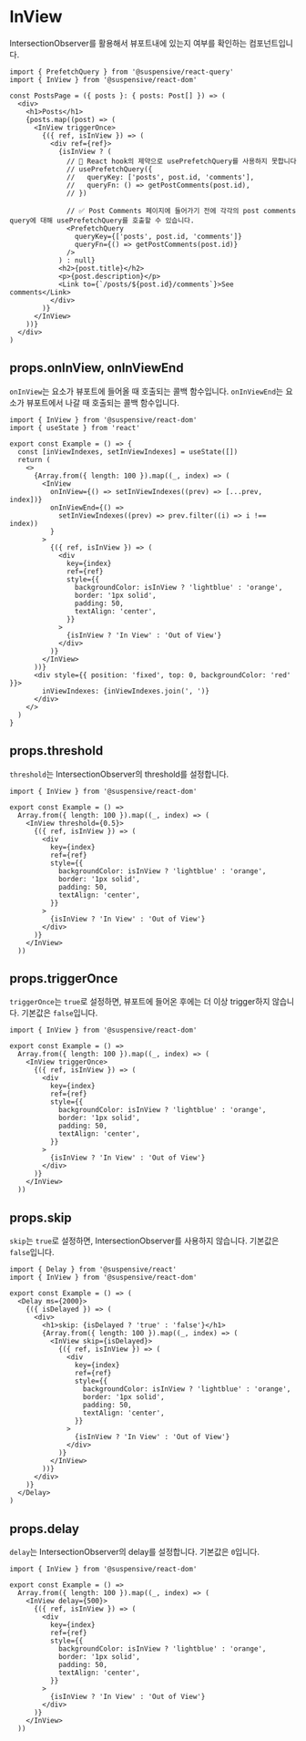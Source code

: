 
# InView

IntersectionObserver를 활용해서 뷰포트내에 있는지 여부를 확인하는 컴포넌트입니다.

```tsx
import { PrefetchQuery } from '@suspensive/react-query'
import { InView } from '@suspensive/react-dom'

const PostsPage = ({ posts }: { posts: Post[] }) => (
  <div>
    <h1>Posts</h1>
    {posts.map((post) => (
      <InView triggerOnce>
        {({ ref, isInView }) => (
          <div ref={ref}>
            {isInView ? (
              // 🚫 React hook의 제약으로 usePrefetchQuery를 사용하지 못합니다
              // usePrefetchQuery({
              //   queryKey: ['posts', post.id, 'comments'],
              //   queryFn: () => getPostComments(post.id),
              // })

              // ✅ Post Comments 페이지에 들어가기 전에 각각의 post comments query에 대해 usePrefetchQuery를 호출할 수 있습니다.
              <PrefetchQuery
                queryKey={['posts', post.id, 'comments']}
                queryFn={() => getPostComments(post.id)}
              />
            ) : null}
            <h2>{post.title}</h2>
            <p>{post.description}</p>
            <Link to={`/posts/${post.id}/comments`}>See comments</Link>
          </div>
        )}
      </InView>
    ))}
  </div>
)
```

## props.onInView, onInViewEnd

`onInView`는 요소가 뷰포트에 들어올 때 호출되는 콜백 함수입니다.
`onInViewEnd`는 요소가 뷰포트에서 나갈 때 호출되는 콜백 함수입니다.

<Sandpack>

```tsx Example.tsx active
import { InView } from '@suspensive/react-dom'
import { useState } from 'react'

export const Example = () => {
  const [inViewIndexes, setInViewIndexes] = useState([])
  return (
    <>
      {Array.from({ length: 100 }).map((_, index) => (
        <InView
          onInView={() => setInViewIndexes((prev) => [...prev, index])}
          onInViewEnd={() =>
            setInViewIndexes((prev) => prev.filter((i) => i !== index))
          }
        >
          {({ ref, isInView }) => (
            <div
              key={index}
              ref={ref}
              style={{
                backgroundColor: isInView ? 'lightblue' : 'orange',
                border: '1px solid',
                padding: 50,
                textAlign: 'center',
              }}
            >
              {isInView ? 'In View' : 'Out of View'}
            </div>
          )}
        </InView>
      ))}
      <div style={{ position: 'fixed', top: 0, backgroundColor: 'red' }}>
        inViewIndexes: {inViewIndexes.join(', ')}
      </div>
    </>
  )
}
```

</Sandpack>

## props.threshold

`threshold`는 IntersectionObserver의 threshold를 설정합니다.

<Sandpack>

```tsx Example.tsx active
import { InView } from '@suspensive/react-dom'

export const Example = () =>
  Array.from({ length: 100 }).map((_, index) => (
    <InView threshold={0.5}>
      {({ ref, isInView }) => (
        <div
          key={index}
          ref={ref}
          style={{
            backgroundColor: isInView ? 'lightblue' : 'orange',
            border: '1px solid',
            padding: 50,
            textAlign: 'center',
          }}
        >
          {isInView ? 'In View' : 'Out of View'}
        </div>
      )}
    </InView>
  ))
```

</Sandpack>

## props.triggerOnce

`triggerOnce`는 `true`로 설정하면, 뷰포트에 들어온 후에는 더 이상 trigger하지 않습니다. 기본값은 `false`입니다.

<Sandpack>

```tsx Example.tsx active
import { InView } from '@suspensive/react-dom'

export const Example = () =>
  Array.from({ length: 100 }).map((_, index) => (
    <InView triggerOnce>
      {({ ref, isInView }) => (
        <div
          key={index}
          ref={ref}
          style={{
            backgroundColor: isInView ? 'lightblue' : 'orange',
            border: '1px solid',
            padding: 50,
            textAlign: 'center',
          }}
        >
          {isInView ? 'In View' : 'Out of View'}
        </div>
      )}
    </InView>
  ))
```

</Sandpack>

## props.skip

`skip`는 `true`로 설정하면, IntersectionObserver를 사용하지 않습니다. 기본값은 `false`입니다.

<Sandpack>

```tsx Example.tsx active
import { Delay } from '@suspensive/react'
import { InView } from '@suspensive/react-dom'

export const Example = () => (
  <Delay ms={2000}>
    {({ isDelayed }) => (
      <div>
        <h1>skip: {isDelayed ? 'true' : 'false'}</h1>
        {Array.from({ length: 100 }).map((_, index) => (
          <InView skip={isDelayed}>
            {({ ref, isInView }) => (
              <div
                key={index}
                ref={ref}
                style={{
                  backgroundColor: isInView ? 'lightblue' : 'orange',
                  border: '1px solid',
                  padding: 50,
                  textAlign: 'center',
                }}
              >
                {isInView ? 'In View' : 'Out of View'}
              </div>
            )}
          </InView>
        ))}
      </div>
    )}
  </Delay>
)
```

</Sandpack>

## props.delay

`delay`는 IntersectionObserver의 delay를 설정합니다. 기본값은 `0`입니다.

<Sandpack>

```tsx Example.tsx active
import { InView } from '@suspensive/react-dom'

export const Example = () =>
  Array.from({ length: 100 }).map((_, index) => (
    <InView delay={500}>
      {({ ref, isInView }) => (
        <div
          key={index}
          ref={ref}
          style={{
            backgroundColor: isInView ? 'lightblue' : 'orange',
            border: '1px solid',
            padding: 50,
            textAlign: 'center',
          }}
        >
          {isInView ? 'In View' : 'Out of View'}
        </div>
      )}
    </InView>
  ))
```

</Sandpack>
